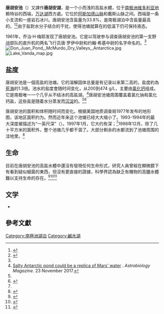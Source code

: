 {{Infobox lake
|lake_name    = 唐胡安池
|image        = File:DonJuanSTILL.0660 web.jpg
|caption_lake = 衛星圖片
|location     = [[南極洲|南極洲]]東面
|coords       = {{coord|77|33|55|S|161|11|26|E|region:AQ_type:waterbody|display=inline,title}}
|type         = [[鹹水湖|鹹水湖]]
|catchment    =
|basin_country= 
|length       = 300 m
|width        = 100 m
|area         = 0.03 km²
|average depth= 16 in
|maximum depth= 3 ft
|volume       = 3000 m³
|shore        =
|elevation    = 
|islands      = 沒有
|cities       = {{link-en|萬達站|Vanda Station}}<br/>（以東14公里）
|frozen       = 沒有
}}

'''唐胡安池'''（{{lang-en|Don Juan Pond}}）又譯作'''唐胡安湖'''，是一个小而浅的高盐水體，位于[[南极洲|南极洲]][[维多利亚地|维多利亚地]]赖特谷的西端，[[万达湖|万达湖]]西方{{convert|9|km|mi}}處。它位於[[阿斯加德山脉|阿斯加德山脉]]和戴斯山脉之间。西端是一条小支流和一座岩石冰川。唐胡安池含盐量为33.8%，是南极湖泊中含盐量最高的。<ref name="#1">{{cite book|last1=Hammer|first1=U.T.|title=Saline Lake Ecosystems of the World|date=1986|publisher=Springer|isbn=9789061935353|page=109|url=https://books.google.com/books?id=NOdvPFm6SyoC&pg=PA109|accessdate=27 March 2018|archive-date=2021-10-30|archive-url=https://web.archive.org/web/20211030072727/https://books.google.com/books?id=NOdvPFm6SyoC&pg=PA109|dead-url=no}}</ref><ref name="Vanjo">{{cite web|last1=Vanjo|first1=Grobljar|title=Don Juan Pond and Lake Vanda|url=http://www.pbase.com/antarctic_suze/don_juan_pond|website=pbase.com|accessdate=April 7, 2017|archive-date=2012-12-16|archive-url=https://www.webcitation.org/6CwYmaQHV?url=http://www.pbase.com/antarctic_suze/don_juan_pond|dead-url=no}}</ref>由于盐對水分子结合的干扰，使得池塘就算在{{convert|-50|C|F}}的低温下仍可保持液态。

1961年，乔治·H·梅耶发现了唐胡安池。它是以驾驶参与调查唐胡安池的第一支野战部队的直升机的两名飞行员唐·罗伊中尉和约翰·希基中尉的名字命名的。<ref name="Vanjo"/>
[[File:Don_Juan_Pond,_McMurdo_Dry_Valleys,_Antarctica.jpg|thumb]]
[[File:Lake_Vanda_map.jpg|left]]

== 盐度 ==
唐胡安池是一個高盐的池塘。它的溶解固体总量是有记录以来第二高的，盐度約為[[死海|死海]]的1.3倍。池水的盐度會随时间变化，从200到474 g/L，主要由[[氯化钙|氯化钙]]组成。它是南极唯一一个几乎从不结冰的高盐湖。<ref name='astrobio'>[https://www.astrobio.net/mars/salty-antarctic-pond-replica-mars-water/ Salty Antarctic pond could be a replica of Mars' water] {{Wayback|url=https://www.astrobio.net/mars/salty-antarctic-pond-replica-mars-water/ |date=20201109031113 }}. ''Astrobiology Magazine''. 23 November 2017.</ref>唐胡安池塘周围覆盖着氯化钠和氯化钙盐，这些盐是随着水分蒸发而[[沉淀|沉淀]]的。<ref name="#1"/><ref>{{cite book|last1=Oren|first1=Aharon|editor1-last=Whitton|editor1-first=Brian A.|editor2-last=Potts|editor2-first=Malcolm|title=The Ecology of Cyanobacteria: Their Diversity in Time and Space|date=2007|publisher=Springer|isbn=9780306468551|page=287|chapter-url=https://books.google.com/books?id=qRfoBwAAQBAJ&pg=PA287|accessdate=27 March 2018|chapter=Salts and Brines|archive-date=2021-04-21|archive-url=https://web.archive.org/web/20210421054018/https://books.google.com/books?id=qRfoBwAAQBAJ&pg=PA287|dead-url=no}}</ref>

唐胡安池的面积和体积随时间而变化。根据美国地质调查局1977年发布的地形图，该地区面积约为{{convert|0.25|km2|acre|abbr=on}}。然而近年来这个池塘已经大大缩小了。1993-1994年的最大深度被描述为“一英尺深”（{{convert|1|ft|cm|disp=output only}}）。1997年1月，它大约有{{convert|10|cm|in}}深；<ref name='astrobio'/>1998年12月，除了几十平方米的面积外，整个池塘几乎都干涸了。大部分剩余的水都流到了池塘周围的洼地里。<ref>{{cite web|url=http://www.mcmlter.org/content/lake-levels|title=Lake Levels|format=csv|publisher=McMurdo Dry Valleys Long-Term Ecological Research|accessdate=28 March 2018|archive-date=2018-07-04|archive-url=https://web.archive.org/web/20180704093450/http://www.mcmlter.org/content/lake-levels|dead-url=no}}</ref>

== 生命 ==
目前在唐胡安池的高盐水體中還沒有發現任何生命形式，研究人員曾經在顯微鏡下有看到疑似細菌的東西，但沒有更直接的證據，科學界認為缺乏有機物的高鹽水體難以支持生命的存在。<ref name="NAT-19790830">{{cite journal |last1=Siegel |first1=B.Z. |last2=McMurty |first2=G. |last3=Siegel |first3=S.M. |last4=Chen |first4=J. |last5=Larock |first5=P. |title= Life in the calcium chloride environment of Don Juan Pond, Antarctica |url=https://archive.org/details/sim_nature-uk_1979-08-30_280_5725/page/828 |journal=[[Nature_(journal)|Nature]] |date=30 August 1979 |doi=10.1038/280828a0 |volume=280 |issue=5725 |pages=828–829|bibcode=1979Natur.280..828S }}</ref><ref name="NYT-20150928">{{cite news |last=Chang |first=Kenneth |title=NASA Says Signs of Liquid Water Flowing on Mars |url=https://www.nytimes.com/2015/09/29/science/space/mars-life-liquid-water.html |date=28 September 2015 |work=[[The_New_York_Times|The New York Times]] |accessdate=28 September 2015 |archive-date=2019-08-08 |archive-url=https://web.archive.org/web/20190808103911/https://www.nytimes.com/2015/09/29/science/space/mars-life-liquid-water.html |dead-url=no }}</ref><ref name="NAT-20100425">{{cite journal |last1= Samarkin |first1=Vladimir A. |last2=Madigan |first2= Michael T. |last3=Bowles |first3=Marshall W. |last4=Casciotti |first4=Karen L. |last5=Priscu |first5=John C. |last6=McKay |first6=Christopher P.|last7= Joye |first7=Samantha B. |title= Abiotic nitrous oxide emission from the hypersaline Don Juan Pond in Antarctica|journal=[[Nature|Nature Geoscience]] |date=25 APRIL 2010 |doi=10.1038/NGEO847 |volume=3 |pages=341–344 }}</ref>

== 文学 ==
*{{cite journal|author1=Yamagata, N. |author2=T. Torii, S. Murata |title=Report of the Japanese summer parties in Dry Valleys, Victoria Land, 1963–65; V – Chemical composition of lake waters|journal=Antarctic Record|volume=29|pages=53–75}}

==參考文獻==
{{Reflist}}

[[Category:南極洲湖泊|Category:南極洲湖泊]]
[[Category:鹹水湖|Category:鹹水湖]]